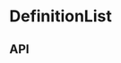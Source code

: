 
<Meta
  title="Components/DefinitionList"
  component={DefinitionList}
  decorators={[withKnobs]}
/>

# DefinitionList

<Preview>
  <Story name="Base component">
    <DefinitionList
      isVisible={boolean('isActive', true)}
      items={object('items', DefinitionListFixture.items, 'items')}
      theme={select('theme', ['dark', 'light'], 'dark')}
    />
  </Story>
</Preview>

## API

<Props of={DefinitionList} />
